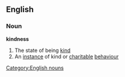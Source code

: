 ==English==
===Noun===
'''kindness'''
#The state of being [[kind]]
#An [[instance]] of kind or [[charitable]] [[behaviour]]
[[Category:English nouns]]